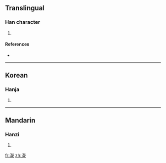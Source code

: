 ==Translingual==

===Han character===
{{Han char|rn=85|rad=水|as=14|sn=17|four=3913<sub>2</sub>|canj=水火火水 (EFFE)}}

# {{defn|Han|sort=水14}}

====References====
* {{Han ref|kx=0657.290|dkj=18490|hdz=31773.050|uh=6FF4|ud=28660|bh=ED50|bd=60752}}

----

==Korean==

===Hanja===
{{ko-hanja|hangeul=영|eumhun=|rv=yeong|mr=yŏng|y=yeng}}

# {{defn|Korean}}

----

==Mandarin==

===Hanzi===
{{cmn-hanzi|pin=[[xíng]] ([[xing2]])|wg=hsing<sup>2</sup>}}

# {{defn|Mandarin}}

[[fr:濴]]
[[zh:濴]]